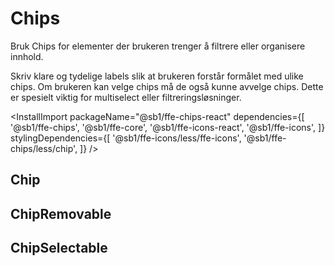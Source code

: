 
<Meta title="Komponenter/Chips" />

# Chips

Bruk Chips for elementer der brukeren trenger å filtrere eller organisere innhold.

Skriv klare og tydelige labels slik at brukeren forstår formålet med ulike chips.
Om brukeren kan velge chips må de også kunne avvelge chips. Dette er spesielt viktig for multiselect eller filtreringsløsninger.

<InstallImport
    packageName="@sb1/ffe-chips-react"
    dependencies={[
        '@sb1/ffe-chips',
        '@sb1/ffe-core',
        '@sb1/ffe-icons-react',
        '@sb1/ffe-icons',
    ]}
    stylingDependencies={[
        '@sb1/ffe-icons/less/ffe-icons',
        '@sb1/ffe-chips/less/chip',
    ]}
/>

## Chip

<Canvas of={ChipStories.Standard} />
<Controls of={ChipStories.Standard} />

## ChipRemovable

<Canvas of={ChipRemovableStories.Standard} />
<Controls of={ChipRemovableStories.Standard} />

## ChipSelectable
<Canvas of={ChipSelectableStories.Standard} />
<Controls of={ChipSelectableStories.Standard} />

